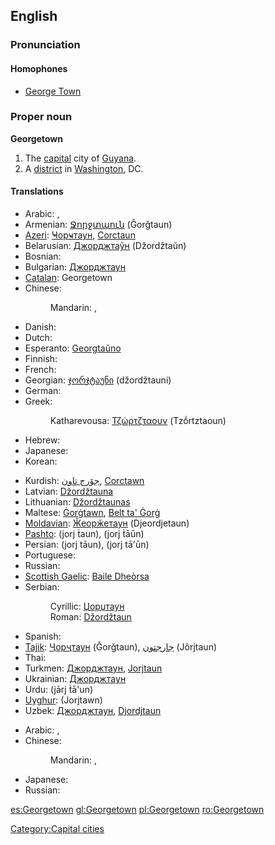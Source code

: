 {{wikipedia}}
{{also|George Town}}
==English==

===Pronunciation===

====Homophones====
* [[George Town]]

===Proper noun===
'''Georgetown'''

# The [[capital]] city of [[Guyana]].
# A [[district]] in [[Washington]], DC.

====Translations====
{{trans-top|capital of Guyana}}
* Arabic: {{t|ar|جورجتاون|m|tr=jurjtawn}},  {{t|ar|جورج تاون|m|tr=jurj tawn}}
* Armenian: [[Ջորջտաուն]] (Ǧorǧtaun)
* [[Azeri]]: [[Ҹорҹтаун]], [[Corctaun]]
* Belarusian: [[Джорджтаўн]] (Džordžtaŭn)
* Bosnian: {{t-|bs|Džordžtaun|m}}
* Bulgarian: [[Джорджтаун]]
* [[Catalan]]: Georgetown
* Chinese:
*: Mandarin: {{t|cmn|喬治敦|sc=Hani}},  {{t|cmn|乔治敦|tr=Qiáozhìdūn|sc=Hani}}
* Danish: {{t-|da|Georgetown}}
* Dutch: {{t-|nl|Georgetown}}
* Esperanto: [[Georgtaŭno]]
* Finnish: {{t-|fi|Georgetown}}
* French: {{t-|fr|Georgetown}}
* Georgian: [[ჯორჯტაუნი]] (džordžtauni)
* German: {{t-|de|Georgetown}}
* Greek:  {{t|el|Τζόρτζταουν|tr=Tzórtztaoun}}
*: Katharevousa: [[Τζώρτζταουν]] (Tzṓrtztaoun)
* Hebrew: {{t|he|ג'ורג' טאון}}
* Japanese: {{t|ja|ジョージタウン|tr=Jōjitaun}}
* Korean: {{t|ko|조지타운|tr=Jojitaun}}
{{trans-mid}}
* Kurdish: [[جۆرج تاون]], [[Corctawn]]
* Latvian: [[Džordžtauna]]
* Lithuanian: [[Džordžtaunas]]
* Maltese: [[Ġorġtawn]], [[Belt ta' Ġorġ]]
* [[Moldavian]]: [[Ӂеорӂетаун]] (Djeordjetaun)
* [[Pashto]]: {{PAchar|[[جورج ټون]]}} (jorj ṫaun), {{PAchar|[[جورج ټاون]]}} (jorj ṫāūn)
* Persian: {{fa-Arab|[[جورج تاون]]}} (jorj tāun), {{fa-Arab|[[جورج تائون]]}} (jorj tā'ūn)
* Portuguese: {{t-|pt|Georgetown}}
* Russian: {{t|ru|Джорджтаун|m|tr=Džórdžtaun, Džordžtáun}}
* [[Scottish Gaelic]]: [[Baile Dheòrsa]]
* Serbian:
*: Cyrillic: [[Џорџтаун#Serbian|Џорџтаун]] {{m}}
*: Roman: [[Džordžtaun#Serbian|Džordžtaun]] {{m}}
* Spanish: {{t+|es|Georgetown}}
* [[Tajik]]: [[Ҷорҷтаун]] (Ǧorǧtaun), [[جارجتون]] (Jôrjtaun)
* Thai: {{Thai|[[จอร์จทาวน์]]}}
* Turkmen: [[Джорджтаун]], [[Jorjtaun]]
* Ukrainian: [[Джорджтаун]]
* Urdu: {{ur-Arab|[[جارج ٹاؤن]]}} (jārj ṫā'un)
* [[Uyghur]]: {{ug-Arab|[[جورجتاۋن]]}} (Jorjtawn)
* Uzbek: [[Джорджтаун]], [[Djordjtaun]]
{{trans-bottom}}

{{trans-top|district of Washington, DC}}
* Arabic: {{t|ar|جورجتاون|m|tr=jurjtawn}},  {{t|ar|جورج تاون|m|tr=jurj tawn}}
* Chinese:
*: Mandarin: {{t|cmn|喬治敦|sc=Hani}},  {{t|cmn|乔治敦|tr=Qiáozhìdūn|sc=Hani}}
{{trans-mid}}
* Japanese: {{t|ja|ジョージタウン|tr=Jōjitaun}}
* Russian: {{t|ru|Джорджтаун|m|tr=Džórdžtaun, Džordžtáun}}
{{trans-bottom}}

[[Category:Capital cities]]

[[es:Georgetown]]
[[gl:Georgetown]]
[[pl:Georgetown]]
[[ro:Georgetown]]